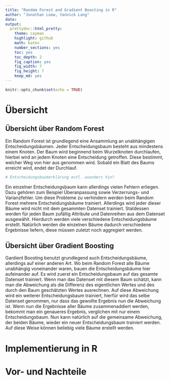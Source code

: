 ```yaml
---
title: "Random Forest and Gradient Boosting in R"
author: "Jonathan Loew, Yannick Lang"
date: 
output:
  prettydoc::html_pretty:
    theme: cayman
    highlight: github
    math: katex
    number_sections: yes
    toc: yes
    toc_depth: 2
    fig_caption: yes
    fig_width: 7
    fig_height: 7
    keep_md: yes
---
```


```r
knitr::opts_chunk$set(echo = TRUE)
```

# Übersicht
## Übersicht über Random Forest
Ein Random Forest ist grundlegend eine Ansammlung an unabhängigen Entscheidungsbäumen. Jeder Entscheidungsbaum besteht aus mindestens einem Knoten. Der Baum wird beginnend beim Wurzelknoten durchlaufen, hierbei wird an jedem Knoten eine Entscheidung getroffen. Diese bestimmt, welcher Weg von hier aus genommen wird. Sobald ein Blatt des Baums erreicht wird, endet der Durchlauf.
```r
# Entscheidungsbaumerklärung evtl. woanders hin?
```
Ein einzelner Entscheidungsbaum kann allerdings vielen Fehlern erliegen. Dazu gehören zum Beispiel Überanpassung sowie Verzerrungs- und Varianzfehler. Um diese Probleme zu verhindern werden beim Random Forest mehrere Entscheidungsbäume trainiert. Allerdings wird jeder dieser Bäume wird nicht mit dem gesammten Datenset trainiert. Statdessen werden für jeden Baum zufällig Attribute und Datenreihen aus dem Datenset ausgewählt. Hierdurch werden viele verschiedene Entscheidungsbäume erstellt. Natürlich werden die einzelnen Bäume dadurch verschiedene Ergebnisse liefern, diese müssen zuletzt noch aggregiert werden.

## Übersicht über Gradient Boosting
Gardient Boosting benutzt grundlegend auch Entscheidungsbäume, allerdings auf einer anderen Art. Wo beim Random Forest alle Bäume unabhängig voneinander waren, bauen die Entscheidungsbäume hier aufeinander auf. Es wird zuerst ein Entscheidungsbaum auf das gesamte Datenset trainiert. Wenn man das Datenset mit diesem Baum schätzt, kann man die Abweichung als die Differenz des eigentlichen Wertes und des durch den Baum geschätzten Wertes ausrechnen. Auf diese Abweichung wird ein weiterer Entscheidungsbaum trainiert, hierfür wird das selbe Datenset genommen, nur dass das gewollte Ergebnis nun die Abweichung ist. Wenn nun die Ergebnisse aller Bäume zusammenaddiert werden, bekommt man ein genaueres Ergebnis, verglichen mit nur einem Entscheidungsbaum. Nun kann natürlich auf die gemeinsame Abweichung, der beiden Bäume, wieder ein neuer Entscheidungsbaum trainiert werden. Auf diese Weise können beliebig viele Bäume erstellt werden.

# Implementierung in R


# Vor- und Nachteile

